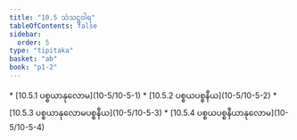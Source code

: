```yaml
---
title: "10.5 သံသဋ္ဌဝါရ"
tableOfContents: false
sidebar:
  order: 5
type: "tipitaka"
basket: "ab"
book: "p1-2"
---
```



<DynamicBreadcrumb />



<TableOfContents book="p1-2" section="10.5">
* [10.5.1 ပစ္စယာနုလောမ](10-5/10-5-1)
* [10.5.2 ပစ္စယပစ္စနီယ](10-5/10-5-2)
* [10.5.3 ပစ္စယာနုလောမပစ္စနီယ](10-5/10-5-3)
* [10.5.4 ပစ္စယပစ္စနီယာနုလောမ](10-5/10-5-4)
</TableOfContents>